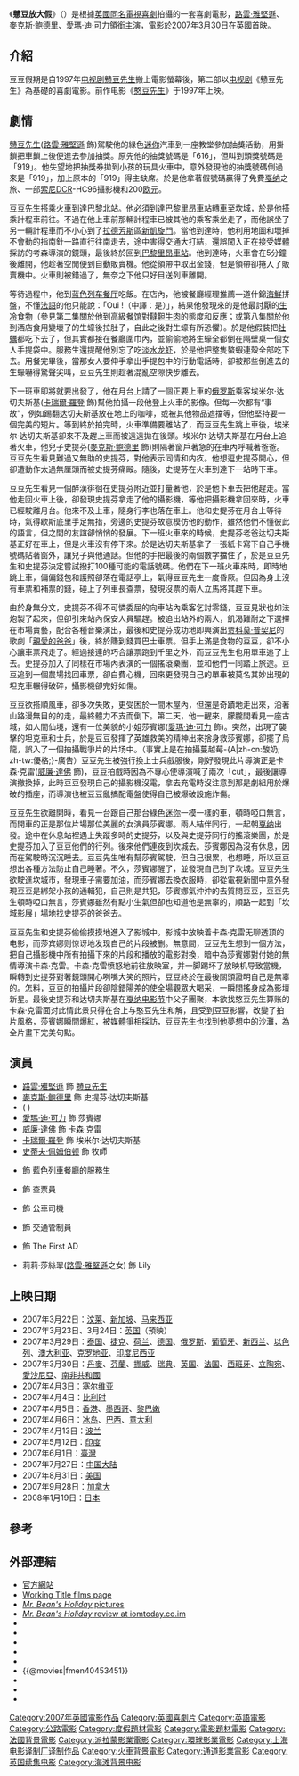 {{noteTA
|T=zh:豆豆假期;zh-hans:憨豆的黄金周;zh-hk:戇豆放大假;zh-tw:豆豆假期;
|G1=Show
|G2=Movie
|G3=People
|1=zh-cn:出租车;zh-tw:計程車;zh-hk:的士;zh-sg:德士;
|2=zh-cn:憨豆先生;zh-tw:豆豆先生;zh-hk:戇豆先生;
|3=zh-cn:罗温;zh-tw:羅溫;zh-hk:路雲;
|4=zh-cn:阿特金森;zh-tw:艾金森;zh-hk:雅堅遜;
}}

{{Infobox Film
| name = 豆豆假期
| original_name = {{lang|en|''Mr. Bean's Holiday''}}
| cn_name = 憨豆先生的假期/憨豆的黄金周
| hk_name = 戇豆放大假
| tw_name = 豆豆假期
| image = 文件:憨豆的黄金周.PNG
| caption = 海報
| director = [[史提夫·賓迪勒|史提夫·賓迪勒]]
| producer = [[添·比凡|添·比凡]] <br /> [[艾力·費拿|艾力·費拿]]
| writer = [[路雲·雅堅遜|路雲·雅堅遜]]
| starring = [[路雲·雅堅遜|路雲·雅堅遜]] <br/> [[麥克斯·鲍德里|麥克斯·鲍德里]] <br /> [[愛瑪·迪·可力|愛瑪·迪·可力]] <br/> [[威廉·達佛|威廉·達佛]] <br/> [[卡瑞爾·羅登|卡瑞爾·羅登]]
| music = 
| cinematography = 
| editing = 
| distributor = [[環球影業|環球影業]]
| studio = [[Working_Title_Films|Working Title Films]]
| released = {{flagicon|UK}}2007年3月30日<br />{{flagicon|SIN}}2007年3月22日<br />{{flagicon|Hong Kong}}2007年4月5日<br />{{flagicon|Taiwan}}2007年6月1日<br />{{flagicon|China}}2007年7月27日
| runtime = 85分鐘
| country = {{UK}}
| language = [[英語|英語]] <br /> [[法語|法語]]（附[[字幕|字幕]]）<br /> [[俄語|俄語]]（附[[字幕|字幕]]）
| budget = 2500萬美元
| gross = 2.29億美元<ref>{{cite web|url=http://www.boxofficemojo.com/movies/?id=bean2.htm|title=Mr. Bean's Holiday (2007) - Box Office Mojo|work=www.boxofficemojo.com|access-date=2016-08-13|archive-date=2019-08-19|archive-url=https://web.archive.org/web/20190819064745/https://www.boxofficemojo.com/movies/?id=bean2.htm|dead-url=no}}</ref>
| preceded_by = 《[[戇豆先生_(電影)|豆豆秀]]》
| website = http://www.mrbeansholiday.net/
| amg_id = 1:352003
| imdb_id = 0453451
}}
《'''戇豆放大假'''》（{{lang-en|''Mr. Bean's Holiday''}}）是根據[[戇豆先生|英國同名電視喜劇]]拍攝的一套喜劇電影，[[路雲·雅堅遜|路雲·雅堅遜]]、[[麥克斯·鲍德里|麥克斯·鲍德里]]、[[愛瑪·迪·可力|愛瑪·迪·可力]]領銜主演，電影於2007年3月30日在英國首映。

== 介紹 ==
豆豆假期是自1997年[[电视剧|电视剧]][[戇豆先生|戇豆先生]]搬上電影螢幕後，第二部以[[电视剧|电视剧]]《戇豆先生》為基礎的喜劇電影。前作电影《[[戇豆先生_(電影)|憨豆先生]]》于1997年上映。

== 劇情 ==
[[戇豆先生|戇豆先生]]([[路雲·雅堅遜|路雲·雅堅遜]] 飾)駕駛他的綠色[[迷你|迷你]]汽車到一座教堂參加抽獎活動，用掛鎖把車鎖上後便進去參加抽獎。原先他的抽獎號碼是「616」，但叫到頭獎號碼是「919」。他失望地把抽獎券拋到小孩的玩具火車中，意外發現他的抽獎號碼倒過來是「919」，加上原本的「919」得主缺席。於是他拿著假號碼贏得了免費[[戛纳|戛纳]]之旅、一部[[索尼|索尼]]DCR-HC96攝影機和200[[欧元|欧元]]。

豆豆先生搭乘火車到達[[巴黎北站|巴黎北站]]。他必須到達[[巴黎里昂車站|巴黎里昂車站]]轉車至坎城，於是他搭乘計程車前往。不過在他上車前那輛計程車已被其他的乘客乘坐走了，而他誤坐了另一輛計程車而不小心到了[[拉德芳斯|拉德芳斯]]區[[新凱旋門|新凱旋門]]。當他到達時，他利用地圖和壞掉不會動的指南針一路直行往南走去，途中害得交通大打結，還誤闖入正在接受媒體採訪的考森導演的鏡頭，最後終於回到[[巴黎里昂車站|巴黎里昂車站]]。他到達時，火車會在5分鐘後離開，他趁著空閒便到自動販賣機。他從領帶中取出金錢，但是領帶卻捲入了販賣機中。火車則被錯過了，無奈之下他只好目送列車離開。 

等待過程中，他到[[蓝色列车_(餐厅)|蓝色列车餐厅]]吃飯。在店內，他被餐廳經理推薦一道什錦[[海鮮|海鮮]]拼盤，不懂[[法語|法語]]的他只能說：「Oui !（中譯︰是）」，結果他發現來的是他最討厭的[[食物|生冷食物]]（參見第二集關於他到高級[[餐馆|餐馆]]對[[韃靼牛肉|韃靼牛肉]]的態度和反應；或第八集關於他到酒店食用變壞了的生蠔後拉肚子，自此之後對生蠔有所恐懼）。於是他假裝把[[牡蠣|牡蠣]]都吃下去了，但其實都接在餐廳圍巾內，並偷偷地將生蠔全都倒在隔壁桌一個女人手提袋中。服務生還提醒他別忘了吃[[淡水龙虾|淡水龙虾]]，於是他把整隻螯蝦連殼全部吃下去。用餐完畢後，當那女人要伸手拿出手提包中的行動電話時，卻被那些倒進去的生蠔嚇得驚聲尖叫，豆豆先生則趁著混亂空隙快步離去。 

下一班車即將就要出發了，他在月台上請了一個正要上車的[[俄罗斯|俄罗斯]]乘客埃米尔·达切夫斯基([[卡瑞爾·羅登|卡瑞爾·羅登]] 飾)幫他拍攝一段他登上火車的影像。但每一次都有“事故”，例如踢翻达切夫斯基放在地上的咖啡，或被其他物品遮擋等，但他堅持要一個完美的短片。等到終於拍完時，火車準備要離站了，而豆豆先生跳上車後，埃米尔·达切夫斯基卻來不及趕上車而被遠遠拋在後頭。埃米尔·达切夫斯基在月台上追著火車，他兒子史提芬([[麥克斯·鲍德里|麥克斯·鲍德里]] 飾)則隔著窗戶著急的在車內呼喊著爸爸。豆豆先生看見難過又無助的史提芬，對他表示同情和内疚。他想逗史提芬開心，但卻遭動作太過無厘頭而被史提芬痛毆。隨後，史提芬在火車到達下一站時下車。

豆豆先生看見一個醉漢徘徊在史提芬附近並打量著他，於是他下車去把他趕走。當他走回火車上後，卻發現史提芬拿走了他的攝影機，等他把攝影機拿回來時，火車已經駛離月台。他來不及上車，隨身行李也落在車上。他和史提芬在月台上等待時，氣得歇斯底里手足無措，旁邊的史提芬故意模仿他的動作，雖然他們不懂彼此的語言，但之間的友誼卻悄悄的發展。下一班火車來的時候，史提芬老爸达切夫斯基正好在車上，但是火車沒有停下來。於是达切夫斯基拿了一張紙卡寫下自己手機號碼貼著窗外，讓兒子與他通話。但他的手把最後的兩個數字擋住了，於是豆豆先生和史提芬決定嘗試撥打100種可能的電話號碼。他們在下一班火車來時，即時地跳上車，偏偏錢包和護照卻落在電話亭上，氣得豆豆先生一度昏厥。但因為身上沒有車票和補票的錢，碰上了列車長查票，發現沒票的兩人立馬將其趕下車。

由於身無分文，史提芬不得不可憐委屈的向車站內乘客乞討零錢，豆豆見狀也如法炮製了起來，但卻引來站內保安人員驅趕。被追出站外的兩人，飢渴難耐之下選擇在市場賣藝，配合各種音樂演出，最後和史提芬成功地即興演出[[贾科莫·普契尼|贾科莫·普契尼]]的歌劇「[[親愛的爸爸|親愛的爸爸]]」後，終於賺到錢買巴士車票。但手上滿是食物的豆豆，卻不小心讓車票飛走了。經過接連的巧合讓票跑到千里之外，而豆豆先生也用單車追了上去。史提芬加入了同樣在市場內表演的一個搖滾樂團，並和他們一同踏上旅途。豆豆追到一個農場找回車票，卻白費心機，回來更發現自己的單車被莫名其妙出現的坦克車輾得破碎，攝影機卻完好如傷。

豆豆欲搭順風車，卻多次失敗，更受困於一間木屋內，但還是奇蹟地走出來，沿著山路漫無目的的走，最終體力不支而倒下。第二天，他一醒來，朦朧間看見一座古城，如人間仙境，還有一位美貌的小姐莎賓娜([[愛瑪·迪·可力|愛瑪·迪·可力]] 飾)。突然，出現了襲擊的坦克車和士兵，於是豆豆發揮了英雄救美的精神出來捨身救莎賓娜，卻擺了烏龍，誤入了一個拍攝戰爭片的片场中。（事實上是在拍攝蔓越莓-{A|zh-cn:酸奶; zh-tw:優格;}-廣告）豆豆先生被強行換上士兵戲服後，剛好發現此片導演正是卡森·克雷([[威廉·達佛|威廉·達佛]] 飾)，豆豆拍戲時因為不專心使導演喊了兩次「cut」，最後讓導演撤換掉，此時豆豆發現自己的攝影機沒電，拿去充電時沒注意到那是劇組用於爆破的插座，而導演也被豆豆亂搞配電盤使得自己被爆破設施炸傷。

豆豆先生欲離開時，看見一台跟自己那台綠色[[迷你|迷你]]一模一樣的車，頓時啞口無言，而開車的正是那位片場那位美麗的女演員莎賓娜。兩人結伴同行，一起朝[[戛纳|戛纳]]出發。途中在休息站裡遇上失蹤多時的史提芬，以及與史提芬同行的搖滾樂團，於是史提芬加入了豆豆他們的行列。後來他們連夜到坎城去。莎賓娜因為沒有休息，因而在駕駛時沉沉睡去。豆豆先生唯有幫莎賓駕駛，但自己很累，也想睡，所以豆豆想出各種方法防止自己睡著。不久，莎賓娜醒了，並發現自己到了坎城。豆豆先生欲駛進坎城市，發現車子需要加油，而莎賓娜去換衣服時，卻從電視新聞中意外發現豆豆是綁架小孩的通輯犯，自己則是共犯，莎賓娜氣沖沖的去質問豆豆，豆豆先生頓時啞口無言，莎賓娜雖然有點小生氣但卻也知道他是無辜的，順路一起到「坎城影展」場地找史提芬的爸爸去。

豆豆先生和史提芬偷偷摸摸地進入了影城中。影城中放映着卡森·克雷无聊透顶的电影，而莎宾娜则惊讶地发现自己的片段被删。無意間，豆豆先生想到一個方法，把自己攝影機中所有拍攝下來的片段和播放的電影對換，暗中為莎賓娜對付她的無情導演卡森·克雷。卡森·克雷愤怒地前往放映室，并一脚踢坏了放映机导致當機，瞬轉到史提芬對著鏡頭開心咧嘴大笑的照片，豆豆終於在最後關頭證明自己是無辜的。怎料，豆豆的拍攝片段卻陰錯陽差的使全場觀眾大喝采，一瞬間搖身成為影壇新星。最後史提芬和达切夫斯基在[[戛纳电影节|戛纳电影节]]中父子團聚，本欲找憨豆先生算账的卡森·克雷面对此情此景只得在台上与憨豆先生和解，且受到豆豆影響，改變了拍片風格，莎賓娜瞬間爆紅，被媒體爭相採訪，豆豆先生也找到他夢想中的沙灘，為全片畫下完美句點。

== 演員 ==
* [[路雲·雅堅遜|路雲·雅堅遜]] 飾 [[戇豆先生|戇豆先生]]
* [[麥克斯·鲍德里|麥克斯·鲍德里]] 飾 史提芬·达切夫斯基
* ({{link-en|麥克斯·鮑德卓|Maxim Baldry}}  )
* [[愛瑪·迪·可力|愛瑪·迪·可力]] 飾 莎賓娜
* [[威廉·達佛|威廉·達佛]] 飾 卡森·克雷
* [[卡瑞爾·羅登|卡瑞爾·羅登]] 飾 埃米尔·达切夫斯基
* [[史蒂夫·佩姆伯顿|史蒂夫·佩姆伯顿]] 飾 牧師
* {{link-en|尚·侯謝弗|Jean Rochefort}} 飾 藍色列車餐廳的服務生
* {{link-en|Catherine Hosmalin|Catherine Hosmalin}} 飾 查票員
* {{link-en|厄本·康瑟力耶|Urbain Cancelier}} 飾 公車司機
* {{link-en|史帝芬·迪貝|Stéphane Debac}} 飾 交通管制員
* {{link-en|茱莉·弗妮荷|Julie Ferrier}} 飾 The First AD
* 莉莉·莎絲翠([[路雲·雅堅遜|路雲·雅堅遜]]之女) 飾 Lily

== 上映日期 ==
* 2007年3月22日：[[汶莱|汶莱]]、[[新加坡|新加坡]]、[[马来西亚|马来西亚]]
* 2007年3月23日、3月24日：[[英国|英国]]（預映）
* 2007年3月29日：[[泰国|泰国]]、[[捷克|捷克]]、[[荷兰|荷兰]]、[[德国|德国]]、[[俄罗斯|俄罗斯]]、[[葡萄牙|葡萄牙]]、[[新西兰|新西兰]]、[[以色列|以色列]]、[[澳大利亚|澳大利亚]]、[[克罗地亚|克罗地亚]]、[[印度尼西亚|印度尼西亚]]
* 2007年3月30日：[[丹麥|丹麥]]、[[芬蘭|芬蘭]]、[[挪威|挪威]]、[[瑞典|瑞典]]、[[英国|英国]]、[[法国|法国]]、[[西班牙|西班牙]]、[[立陶宛|立陶宛]]、[[愛沙尼亞|愛沙尼亞]]、[[南非共和國|南非共和國]]
* 2007年4月3日：[[塞尔维亚|塞尔维亚]]
* 2007年4月4日：[[比利时|比利时]]
* 2007年4月5日：[[香港|香港]]、[[墨西哥|墨西哥]]、[[黎巴嫩|黎巴嫩]]
* 2007年4月6日：[[冰岛|冰岛]]、[[巴西|巴西]]、[[意大利|意大利]]
* 2007年4月13日：[[波兰|波兰]]
* 2007年5月12日：[[印度|印度]]
* 2007年6月1日：[[臺灣|臺灣]]
* 2007年7月27日：[[中国大陆|中国大陆]]
* 2007年8月31日：[[美国|美国]]
* 2007年9月28日：[[加拿大|加拿大]]
* 2008年1月19日：[[日本|日本]]

== 參考 ==
<references/>

== 外部連結 ==
* [http://www.mrbeansholiday.net 官方網站] {{Wayback|url=http://www.mrbeansholiday.net/ |date=20190911035427 }}
* [https://web.archive.org/web/20070610153124/http://workingtitlefilms.com/film.php?filmID=103 Working Title films page]
* [http://www.realmovienews.com/movies/6813 ''Mr. Bean's Holiday'' pictures] {{Wayback|url=http://www.realmovienews.com/movies/6813 |date=20210121012211 }}
* [http://www.iomtoday.co.uk/reviews?articleid=2699257 ''Mr. Bean's Holiday'' review at iomtoday.co.im]
* {{imdb title|id=0453451}}
* {{rotten-tomatoes|mr_beans_holiday}}
* {{amg title|352003}}
* {{mojo title|bean2}}
* {{Metacritic|mr-beans-vacation}}
* {{@movies|fmen40453451}}
* {{Yahoomovie id|2213}}
* {{douban}}
* {{Mtime|54118}}

{{Mr. Bean}}
{{Richard Curtis}}
{{DEFAULTSORT:Mr. Bean's Holiday}}
[[Category:2007年英國電影作品|Category:2007年英國電影作品]]
[[Category:英國喜劇片|Category:英國喜劇片]]
[[Category:英語電影|Category:英語電影]]
[[Category:公路電影|Category:公路電影]]
[[Category:度假題材電影|Category:度假題材電影]]
[[Category:電影題材電影|Category:電影題材電影]]
[[Category:法國背景電影|Category:法國背景電影]]
[[Category:派拉蒙影業電影|Category:派拉蒙影業電影]]
[[Category:環球影業電影|Category:環球影業電影]]
[[Category:上海电影译制厂译制作品|Category:上海电影译制厂译制作品]]
[[Category:火車背景電影|Category:火車背景電影]]
[[Category:通道影業電影|Category:通道影業電影]]
[[Category:英国续集电影|Category:英国续集电影]]
[[Category:海滩背景电影|Category:海滩背景电影]]